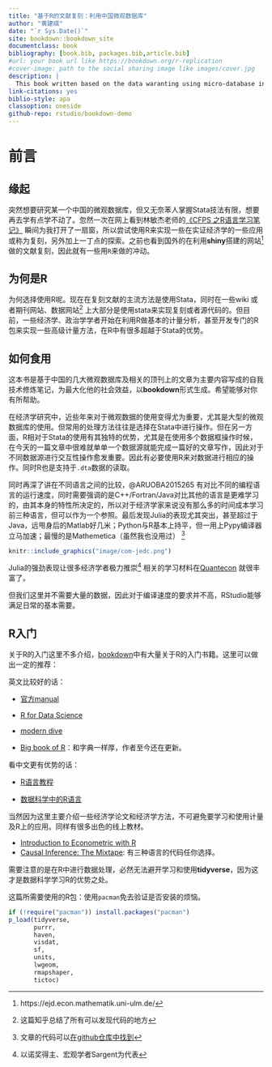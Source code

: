 ```yaml
---
title: "基于R的文献复刻：利用中国微观数据库"
author: "黄建祺"
date: "`r Sys.Date()`"
site: bookdown::bookdown_site
documentclass: book
bibliography: [book.bib, packages.bib,article.bib]
#url: your book url like https://bookdown.org/r-replication
#cover-image: path to the social sharing image like images/cover.jpg
description: |
  This book written based on the data waranting using micro-database in China.
link-citations: yes
biblio-style: apa
classoption: oneside
github-repo: rstudio/bookdown-demo
---
```




# 前言{-}


## 缘起
突然想要研究某一个中国的微观数据库，但又无奈苯人掌握Stata技法有限，想要再去学有点学不动了。忽然一次在网上看到林敏杰老师的[《CFPS 之R语言学习笔记》](https://bookdown.org/wangminjie/R4cfps/) 瞬间为我打开了一扇窗，所以尝试使用R来实现一些在实证经济学的一些应用或称为复刻，另外加上一丁点的探索。之前也看到国外的在利用**shiny**搭建的网站^[https://ejd.econ.mathematik.uni-ulm.de/]做的文献复刻，因此就有一些用`R`来做的冲动。


## 为何是R

为何选择使用R呢。现在在复刻文献的主流方法是使用Stata，同时在一些wiki 或者期刊网站、数据网站^[这篇知乎总结了所有可以发现代码的地方] 上大部分是使用stata来实现复刻或者源代码的。但目前，一些经济学、政治学学者开始在利用R做基本的计量分析，甚至开发专门的R包来实现一些高级计量方法，在R中有很多超越于Stata的优势。


## 如何食用

这本书是基于中国的几大微观数据库及相关的顶刊上的文章为主要内容写成的自我技术修炼笔记，为最大化他的社会效益，以**bookdown**形式生成。希望能够对你有所帮助。


在经济学研究中，近些年来对于微观数据的使用变得尤为重要，尤其是大型的微观数据库的使用。但常用的处理方法往往是选择在Stata中进行操作。但在另一方面，R相对于Stata的使用有其独特的优势，尤其是在使用多个数据框操作时候，在今天的一篇文章中很难就单单一个数据源就能完成一篇好的文章写作，因此对于不同数据源进行交互性操作愈发重要。因此有必要使用R来对数据进行相应的操作。同时R也是支持于`.dta`数据的读取。

同时再深了讲在不同语言之间的比较，@ARUOBA2015265 有对比不同的编程语言的运行速度，同时需要强调的是C++/Fortran/Java对比其他的语言是更难学习的，由其本身的特性所决定的，所以对于经济学家来说没有那么多的时间成本学习前三种语言，但可以作为一个参照。最后发现Julia的表现尤其突出，甚至超过于Java，远甩身后的Matlab好几米；Python与R基本上持平，但一用上Pypy编译器立马加速；最慢的是Mathemetica（虽然我也没用过）
^[文章的代码可以[在github仓库中找到](https://github.com/jesusfv/Comparison-Programming-Languages-Economics)]

```r
knitr::include_graphics("image/com-jedc.png")
```

Julia的强劲表现让很多经济学者极力推崇^[以诺奖得主、宏观学者Sargent为代表] 相关的学习材料在[Quantecon](https://quantecon.org/) 就很丰富了。

但我们这里并不需要大量的数据，因此对于编译速度的要求并不高，RStudio能够满足日常的基本需要。


## R入门

关于R的入门这里不多介绍，[bookdown](www.bookdown.org)中有大量关于R的入门书籍。这里可以做出一定的推荐：

英文比较好的话：

- [官方manual](file:///Library/Frameworks/R.framework/Versions/4.2-arm64/Resources/doc/manual/R-intro.html)

- [R for Data Science](https://r4ds.had.co.nz/)

- [modern dive](https://moderndive.com/)

- [Big book of R](https://www.bigbookofr.com/)：和字典一样厚，作者至今还在更新。

看中文更有优势的话：

- [R语言教程](https://www.math.pku.edu.cn/teachers/lidf/docs/Rbook/html/_Rbook/index.html)

- [数据科学中的R语言](https://bookdown.org/wangminjie/R4DS/)


当然因为这里主要介绍一些经济学论文和经济学方法，不可避免要学习和使用计量及R上的应用。同样有很多出色的线上教材。

- [Introduction to Econometric with R](https://www.econometrics-with-r.org/)
- [Causal Inference: The Mixtape](https://mixtape.scunning.com/): 有三种语言的代码任你选择。

需要注意的是在R中进行数据处理，必然无法避开学习和使用**tidyverse**，因为这才是数据科学学习R的优势之处。



这篇所需要使用的R包：使用`pacman`免去验证是否安装的烦恼。

```r
if (!require("pacman")) install.packages("pacman")
p_load(tidyverse,
       purrr,
       haven,
       visdat,
       sf,
       units,
       lwgeom,
       rmapshaper,
       tictoc)
```




